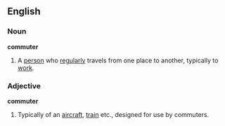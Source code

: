 ==English==
===Noun===
'''commuter'''
#A [[person]] who [[regularly]] travels from one place to another, typically to [[work]].
===Adjective===
'''commuter'''
#Typically of an [[aircraft]], [[train]] etc., designed for use by commuters.